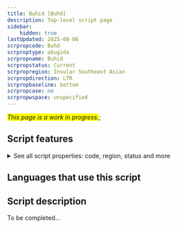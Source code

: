 ```yaml
---
title: Buhid [Buhd]
description: Top-level script page
sidebar:
    hidden: true
lastUpdated: 2025-08-06
scrpropcode: Buhd
scrproptype: abugida
scrpropname: Buhid
scrpropstatus: Current
scrpropregion: Insular Southeast Asian
scrpropdirection: LTR
scrpropbaseline: bottom
scrpropcase: no
scrpropwspace: unspecified
---
```


<span style='background-color:yellow'>_This page is a work in progress._</span>;


## Script features

<details>
<summary> See all script properties: code, region, status and more</summary>
<ScriptInfo />
</details>

## Languages that use this script

<WsList script='Buhd' wsMax='5' />

## Script description

To be completed...

